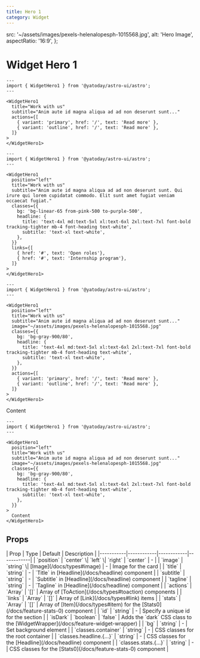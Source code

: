 ```yaml
---
title: Hero 1
category: Widget
---
```



  src: '~/assets/images/pexels-helenalopesph-1015568.jpg',
  alt: 'Hero Image',
  aspectRatio: '16:9',
};

# Widget Hero 1

<Demo title="">
  <WidgetHero1
    title="Work with us"
    subtitle="Anim aute id magna aliqua ad ad non deserunt sunt. Qui irure qui lorem cupidatat commodo. Elit sunt amet fugiat veniam occaecat fugiat."
    actions={[
      { variant: 'primary', href: '/', text: 'Read more' },
      { variant: 'outline', href: '/', text: 'Read more' },
    ]}
  >
  </WidgetHero1>
</Demo>

```astro
---
import { WidgetHero1 } from '@yatoday/astro-ui/astro';
---

<WidgetHero1
  title="Work with us"
  subtitle="Anim aute id magna aliqua ad ad non deserunt sunt..."
  actions={[
    { variant: 'primary', href: '/', text: 'Read more' },
    { variant: 'outline', href: '/', text: 'Read more' },
  ]}
>
</WidgetHero1>
```

<Demo title="">
  <WidgetHero1
    position="left"
    title="Work with us"
    subtitle="Anim aute id magna aliqua ad ad non deserunt sunt. Qui irure qui lorem cupidatat commodo. Elit sunt amet fugiat veniam occaecat fugiat."
    classes={{
      bg: 'bg-linear-65 from-pink-500 to-purple-500',
      headline: {
        title: 'text-4xl md:text-5xl xl:text-6xl 2xl:text-7xl font-bold tracking-tighter mb-4 font-heading text-white',
        subtitle: 'text-xl text-white',
      },
    }}
    links={[
      { href: '#', text: 'Open roles'},
      { href: '#', text: 'Internship program'},
    ]}
  >
  </WidgetHero1>
</Demo>

```astro
---
import { WidgetHero1 } from '@yatoday/astro-ui/astro';
---

<WidgetHero1
  position="left"
  title="Work with us"
  subtitle="Anim aute id magna aliqua ad ad non deserunt sunt. Qui irure qui lorem cupidatat commodo. Elit sunt amet fugiat veniam occaecat fugiat."
  classes={{
    bg: 'bg-linear-65 from-pink-500 to-purple-500',
    headline: {
      title: 'text-4xl md:text-5xl xl:text-6xl 2xl:text-7xl font-bold tracking-tighter mb-4 font-heading text-white',
      subtitle: 'text-xl text-white',
    },
  }}
  links={[
    { href: '#', text: 'Open roles'},
    { href: '#', text: 'Internship program'},
  ]}
>
</WidgetHero1>
```

<Demo title="">
  <WidgetHero1
    position="left"
    title="Work with us"
    subtitle="Anim aute id magna aliqua ad ad non deserunt sunt..."
    image="~/assets/images/pexels-helenalopesph-1015568.jpg"
    classes={{
      bg: 'bg-gray-900/80',
      headline: {
        title: 'text-4xl md:text-5xl xl:text-6xl 2xl:text-7xl font-bold tracking-tighter mb-4 font-heading text-white',
        subtitle: 'text-xl text-white',
      },
    }}
    actions={[
      { variant: 'primary', href: '/', text: 'Read more' },
      { variant: 'outline', href: '/', text: 'Read more' },
    ]}
  >
  </WidgetHero1>
</Demo>

```astro
---
import { WidgetHero1 } from '@yatoday/astro-ui/astro';
---

<WidgetHero1
  position="left"
  title="Work with us"
  subtitle="Anim aute id magna aliqua ad ad non deserunt sunt..."
  image="~/assets/images/pexels-helenalopesph-1015568.jpg"
  classes={{
    bg: 'bg-gray-900/80',
    headline: {
      title: 'text-4xl md:text-5xl xl:text-6xl 2xl:text-7xl font-bold tracking-tighter mb-4 font-heading text-white',
      subtitle: 'text-xl text-white',
    },
  }}
  actions={[
    { variant: 'primary', href: '/', text: 'Read more' },
    { variant: 'outline', href: '/', text: 'Read more' },
  ]}
>
</WidgetHero1>
```

<Demo title="">
  <WidgetHero1
    position="left"
    title="Work with us"
    subtitle="Anim aute id magna aliqua ad ad non deserunt sunt..."
    image="~/assets/images/pexels-helenalopesph-1015568.jpg"
    classes={{
      bg: 'bg-gray-900/80',
      headline: {
        title: 'text-4xl md:text-5xl xl:text-6xl 2xl:text-7xl font-bold tracking-tighter mb-4 font-heading text-white',
        subtitle: 'text-xl text-white',
      },
    }}
  >
    <div className="bg-stripe text-gray-500 p-6">
      <div className="text-white">Content</div>
    </div>
  </WidgetHero1>
</Demo>

```astro
---
import { WidgetHero1 } from '@yatoday/astro-ui/astro';
---

<WidgetHero1
  position="left"
  title="Work with us"
  subtitle="Anim aute id magna aliqua ad ad non deserunt sunt..."
  image="~/assets/images/pexels-helenalopesph-1015568.jpg"
  classes={{
    bg: 'bg-gray-900/80',
    headline: {
      title: 'text-4xl md:text-5xl xl:text-6xl 2xl:text-7xl font-bold tracking-tighter mb-4 font-heading text-white',
      subtitle: 'text-xl text-white',
    },
  }}
>
  Content
</WidgetHero1>
```

## Props

<div className="overflow-x-auto">
  <div className="min-w-xl">
    | Prop | Type | Default | Description | 
    |-----------|------------|------------|------------|
    | `position` | `center` \| `left` \| `right` | `center` | - |
    | `image` | `string` \| [Image](/docs/types#image) | - | Image for the card |
    | `title` | `string` | - | `Title` in [Headline](/docs/headline) component |
    | `subtitle` | `string` | - | `Subtitle` in [Headline](/docs/headline) component |
    | `tagline` | `string` | - | `Tagline` in [Headline](/docs/headline) component |
    | `actions` | `Array` | `[]` | Array of [ToAction](/docs/types#toaction) components |
    | `links` | `Array` | `[]` | Array of [Link](/docs/types#link) items |
    | `stats` | `Array` | `[]` | Array of [Item](/docs/types#item) for the [Stats0](/docs/feature-stats-0) component |
    | `id` | `string` | - | Specify a unique id for the section |
    | `isDark` | `boolean` | `false` | Adds the `dark` CSS class to the [WidgetWrapper](/docs/feature-widget-wrapper) |
    | `bg` | `string` | - | Set background element |
    | `classes.container` | `string` | - | CSS classes for the root container |
    | `classes.headline.{...}` | `string` | - | CSS classes for the [Headline](/docs/headline) component |
    | `classes.stats.{...}` | `string` | - | CSS classes for the [Stats0](/docs/feature-stats-0) component |
  </div>
</div>
